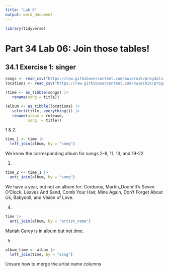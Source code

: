 ```yaml
---
title: "Lab 6"
output: word_document
---
```


```r
library(tidyverse)
```

# Part 34 Lab 06: Join those tables! 

## 34.1 Exercise 1: singer 

```r

songs <- read_csv("https://raw.githubusercontent.com/bwiernik/progdata-class/master/data/singer/songs.csv")
locations <- read_csv("https://raw.githubusercontent.com/bwiernik/progdata-class/master/data/singer/loc.csv")

(time <- as_tibble(songs) |> 
   rename(song = title))

(album <- as_tibble(locations) |> 
   select(title, everything()) |> 
   rename(album = release,
          song  = title))

```

1 & 2. 
```r
time_1 <- time |> 
  left_join(album, by = "song")
```

We know the corresponding album for songs 2-8, 11, 13, and 19-22 

3. 

```r
time_2 <- time_1 |> 
  anti_join(album, by = "song")

```

We have a year, but not an album for: 
Corduroy, Martin_Doom!It's Seven O'Clock, Leaves And Sand, Comb Your Hair, Mine Again, Don't Forget About Us, Babydoll, and Vision of Love. 

4. 

```r

time |> 
  anti_join(album, by = "artist_name")

```

Mariah Carey is in album but not time. 

5.

```r
album_time <- album |> 
  left_join(time, by = "song")
```

Unsure how to merge the artist name columns



